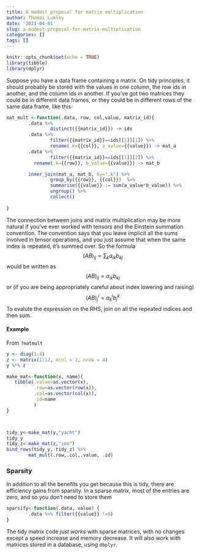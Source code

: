 ```yaml
---
title: A modest proposal for matrix multiplication
author: Thomas Lumley
date: '2021-04-01'
slug: a-modest-proposal-for-matrix-multiplication
categories: []
tags: []
---
```



```r
knitr::opts_chunk$set(echo = TRUE)
library(tibble)
library(dplyr)
```


Suppose you have a data frame containing a matrix.  On tidy principles, it should probably be stored with the values in one column, the row ids in another, and the column ids in another.   If you've got two matrices they could be in different data frames, or they could be in different rows of the same data frame, like this


```r
mat_mult <-function(.data, row, col,value, matrix_id){
        .data %>%
                distinct({{matrix_id}}) -> ids
        .data %>% 
                filter({{matrix_id}}==ids[[1]][1]) %>%
                rename(.k={{col}}, a_value={{value}}) -> mat_a
        .data %>% 
                filter({{matrix_id}}==ids[[1]][2]) %>%
          rename(.k={{row}}, b_value={{value}}) -> mat_b 

        inner_join(mat_a, mat_b, by=".k") %>%
                group_by({{row}}, {{col}})  %>%
                summarise({{value}} := sum(a_value*b_value)) %>%
                ungroup() %>% 
                collect()
       
}
```


The connection between joins and matrix multiplication may be more natural if you've ever worked with tensors and the Einstein summation convention. The convention says that you leave implicit all the sums involved in tensor operations, and you just assume that when the same index is repeated, it's summed over.  So the formula
$$(AB)_{ij} = \sum_k a_{ik}b_{kj}$$
would be written as
$$(AB)_{ij} = a_{ik}b_{kj}$$
or (if you are being appropriately careful about index lowering and raising)
$$(AB)^i_{j} = a^i_{k}b^k_j$$
To evalute the expression on the RHS, join on all the repeated indices and then sum.

#### Example

From `?matmult`
```r
y <- diag(1:4)
z <- matrix(1:12, ncol = 3, nrow = 4)
y %*% z

make_mat<-function(x, name){
   tibble(.value=as.vector(x), 
          .row=as.vector(row(x)),
          .col=as.vector(col(x)),
          .id=name
          )
}



tidy_y<-make_mat(y,"yacht")
tidy_y
tidy_z<-make_mat(z,"zoo")
bind_rows(tidy_y, tidy_z) %>% 
        mat_mult(.row,.col,.value, .id) 
```


### Sparsity

In addition to all the benefits you get because this is tidy, there are efficiency gains from sparsity.  In a sparse matrix, most of the entries are zero, and so you don't need to store them

```r
sparsify<-function(.data, value) {
        .data %>% filter({{value}} !=0)
}
```

The tidy matrix code *just works* with sparse matrices, with no changes except a speed increase and memory decrease. It will also work with matrices stored in a database, using `dbplyr`. 